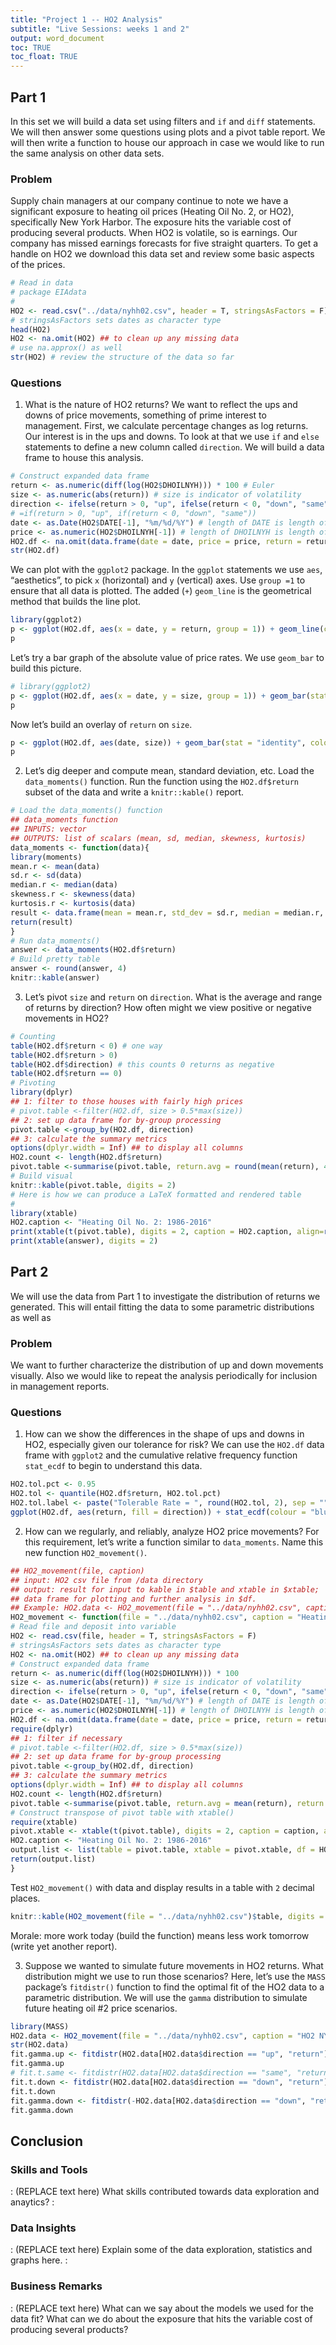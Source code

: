 ```yaml
---
title: "Project 1 -- HO2 Analysis"
subtitle: "Live Sessions: weeks 1 and 2"
output: word_document
toc: TRUE
toc_float: TRUE
---
```


## Part 1

In this set we will build a data set using filters and `if` and `diff` statements. We will then answer some questions using plots and a pivot table report. We will then write a function to house our approach in case we would like to run the same analysis on other data sets.

### Problem

Supply chain managers at our company continue to note we have a significant exposure to heating oil prices (Heating Oil No. 2, or HO2), specifically New York Harbor. The exposure hits the variable cost of producing several products. When HO2 is volatile, so is earnings. Our company has missed earnings forecasts for five straight quarters. To get a handle on HO2 we download this data set and review some basic aspects of the prices. 

```r
# Read in data
# package EIAdata
#
HO2 <- read.csv("../data/nyhh02.csv", header = T, stringsAsFactors = F)
# stringsAsFactors sets dates as character type
head(HO2)
HO2 <- na.omit(HO2) ## to clean up any missing data
# use na.approx() as well
str(HO2) # review the structure of the data so far
```

### Questions

1. What is the nature of HO2 returns? We want to reflect the ups and downs of price movements, something of prime interest to management. First, we calculate percentage changes as log returns. Our interest is in the ups and downs. To look at that we use `if` and `else` statements to define a new column called `direction`. We will build a data frame to house this analysis.

```r
# Construct expanded data frame
return <- as.numeric(diff(log(HO2$DHOILNYH))) * 100 # Euler 
size <- as.numeric(abs(return)) # size is indicator of volatility
direction <- ifelse(return > 0, "up", ifelse(return < 0, "down", "same")) # another indicator of volatility
# =if(return > 0, "up", if(return < 0, "down", "same"))
date <- as.Date(HO2$DATE[-1], "%m/%d/%Y") # length of DATE is length of return +1: omit 1st observation
price <- as.numeric(HO2$DHOILNYH[-1]) # length of DHOILNYH is length of return +1: omit first observation
HO2.df <- na.omit(data.frame(date = date, price = price, return = return, size = size, direction = direction)) # clean up data frame by omitting NAs
str(HO2.df)
``` 

We can plot with the `ggplot2` package. In the `ggplot` statements we use `aes`, "aesthetics", to pick `x` (horizontal) and `y` (vertical) axes. Use `group =1` to ensure that all data is plotted. The added (`+`) `geom_line` is the geometrical method that builds the line plot.

```r
library(ggplot2)
p <- ggplot(HO2.df, aes(x = date, y = return, group = 1)) + geom_line(colour = "blue")
p
``` 

Let's try a bar graph of the absolute value of price rates. We use `geom_bar` to build this picture.

```r
# library(ggplot2)
p <- ggplot(HO2.df, aes(x = date, y = size, group = 1)) + geom_bar(stat = "identity", colour = "green")
p
```

Now let's build an overlay of `return` on `size`.

```r
p <- ggplot(HO2.df, aes(date, size)) + geom_bar(stat = "identity", colour = "darkorange") + geom_line(data = HO2.df, aes(date, return), colour = "blue")
p
```

2. Let's dig deeper and compute mean, standard deviation, etc. Load the `data_moments()` function. Run the function using the `HO2.df$return` subset of the data and write a `knitr::kable()` report.

```r
# Load the data_moments() function
## data_moments function
## INPUTS: vector
## OUTPUTS: list of scalars (mean, sd, median, skewness, kurtosis)
data_moments <- function(data){
library(moments)
mean.r <- mean(data)
sd.r <- sd(data)
median.r <- median(data)
skewness.r <- skewness(data)
kurtosis.r <- kurtosis(data)
result <- data.frame(mean = mean.r, std_dev = sd.r, median = median.r, skewness = skewness.r, kurtosis = kurtosis.r)
return(result)
}
# Run data_moments()
answer <- data_moments(HO2.df$return)
# Build pretty table
answer <- round(answer, 4)
knitr::kable(answer)
```

3. Let's pivot `size` and `return` on `direction`. What is the average and range of returns by direction? How often might we view positive or negative movements in HO2?

```r
# Counting
table(HO2.df$return < 0) # one way
table(HO2.df$return > 0)
table(HO2.df$direction) # this counts 0 returns as negative
table(HO2.df$return == 0)
# Pivoting
library(dplyr)
## 1: filter to those houses with fairly high prices
# pivot.table <-filter(HO2.df, size > 0.5*max(size))
## 2: set up data frame for by-group processing
pivot.table <-group_by(HO2.df, direction)
## 3: calculate the summary metrics
options(dplyr.width = Inf) ## to display all columns
HO2.count <- length(HO2.df$return)
pivot.table <-summarise(pivot.table, return.avg = round(mean(return), 4), return.sd = round(sd(return), 4), quantile.5 = round(quantile(return, 0.05), 4), quantile.95 = round(quantile(return, 0.95), 4), percent = round((length(return)/HO2.count)*100, 2))
# Build visual
knitr::kable(pivot.table, digits = 2)
# Here is how we can produce a LaTeX formatted and rendered table
# 
library(xtable)
HO2.caption <- "Heating Oil No. 2: 1986-2016"
print(xtable(t(pivot.table), digits = 2, caption = HO2.caption, align=rep("r", 4), table.placement="V"))
print(xtable(answer), digits = 2)
```

## Part 2

We will use the data from Part 1 to investigate the distribution of returns we generated. This will entail fitting the data to some parametric distributions as well as 

### Problem

We want to further characterize the distribution of up and down movements visually. Also we would like to repeat the analysis periodically for inclusion in management reports.

### Questions

1. How can we show the differences in the shape of ups and downs in HO2, especially given our tolerance for risk? We can use the `HO2.df` data frame with `ggplot2` and the cumulative relative frequency function `stat_ecdf` to begin to understand this data.

```r
HO2.tol.pct <- 0.95
HO2.tol <- quantile(HO2.df$return, HO2.tol.pct)
HO2.tol.label <- paste("Tolerable Rate = ", round(HO2.tol, 2), sep = "")
ggplot(HO2.df, aes(return, fill = direction)) + stat_ecdf(colour = "blue", size = 0.75) + geom_vline(xintercept = HO2.tol, colour = "red", size = 1.5) + annotate("text", x = HO2.tol+5 , y = 0.75, label = HO2.tol.label, colour = "darkred")
```

2. How can we regularly, and reliably, analyze HO2 price movements? For this requirement, let's write a function similar to `data_moments`. Name this new function `HO2_movement()`.

```r
## HO2_movement(file, caption)
## input: HO2 csv file from /data directory
## output: result for input to kable in $table and xtable in $xtable; 
## data frame for plotting and further analysis in $df.
## Example: HO2.data <- HO2_movement(file = "../data/nyhh02.csv", caption = "HO2 NYH")
HO2_movement <- function(file = "../data/nyhh02.csv", caption = "Heating Oil No. 2: 1986-2016"){
# Read file and deposit into variable
HO2 <- read.csv(file, header = T, stringsAsFactors = F)
# stringsAsFactors sets dates as character type
HO2 <- na.omit(HO2) ## to clean up any missing data
# Construct expanded data frame
return <- as.numeric(diff(log(HO2$DHOILNYH))) * 100
size <- as.numeric(abs(return)) # size is indicator of volatility
direction <- ifelse(return > 0, "up", ifelse(return < 0, "down", "same")) # another indicator of volatility
date <- as.Date(HO2$DATE[-1], "%m/%d/%Y") # length of DATE is length of return +1: omit 1st observation
price <- as.numeric(HO2$DHOILNYH[-1]) # length of DHOILNYH is length of return +1: omit first observation
HO2.df <- na.omit(data.frame(date = date, price = price, return = return, size = size, direction = direction)) # clean up data frame by omitting NAs
require(dplyr)
## 1: filter if necessary
# pivot.table <-filter(HO2.df, size > 0.5*max(size))
## 2: set up data frame for by-group processing
pivot.table <-group_by(HO2.df, direction)
## 3: calculate the summary metrics
options(dplyr.width = Inf) ## to display all columns
HO2.count <- length(HO2.df$return)
pivot.table <-summarise(pivot.table, return.avg = mean(return), return.sd = sd(return), quantile.5 = quantile(return, 0.05), quantile.95 = quantile(return, 0.95), percent = (length(return)/HO2.count)*100)
# Construct transpose of pivot table with xtable()
require(xtable)
pivot.xtable <- xtable(t(pivot.table), digits = 2, caption = caption, align=rep("r", 4), table.placement="V")
HO2.caption <- "Heating Oil No. 2: 1986-2016"
output.list <- list(table = pivot.table, xtable = pivot.xtable, df = HO2.df)
return(output.list)
}
```

Test `HO2_movement()` with data and display results in a table with `2` decimal places.
```r
knitr::kable(HO2_movement(file = "../data/nyhh02.csv")$table, digits = 2)
```

Morale: more work today (build the function) means less work tomorrow (write yet another report).

3. Suppose we wanted to simulate future movements in HO2 returns. What distribution might we use to run those scenarios? Here, let's use the `MASS` package's `fitdistr()` function to find the optimal fit of the HO2 data to a parametric distribution. We will use the `gamma` distribution to simulate future heating oil \#2 price scenarios.

```r
library(MASS)
HO2.data <- HO2_movement(file = "../data/nyhh02.csv", caption = "HO2 NYH")$df
str(HO2.data)
fit.gamma.up <- fitdistr(HO2.data[HO2.data$direction == "up", "return"], "gamma", hessian = TRUE)
fit.gamma.up
# fit.t.same <- fitdistr(HO2.data[HO2.data$direction == "same", "return"], "gamma", hessian = TRUE) # a problem here is all observations = 0
fit.t.down <- fitdistr(HO2.data[HO2.data$direction == "down", "return"], "t", hessian = TRUE)
fit.t.down
fit.gamma.down <- fitdistr(-HO2.data[HO2.data$direction == "down", "return"], "gamma", hessian = TRUE) # gamma distribution defined for data >= 0
fit.gamma.down
```


## Conclusion

### Skills and Tools
:
(REPLACE text here)
What skills contributed towards data exploration and anaytics?
:

### Data Insights
:
(REPLACE text here)
Explain some of the data exploration, statistics and graphs here.
:

### Business Remarks
:
(REPLACE text here)
What can we say about the models we used for the data fit?
What can we do about the exposure that hits the variable cost of producing several products?

